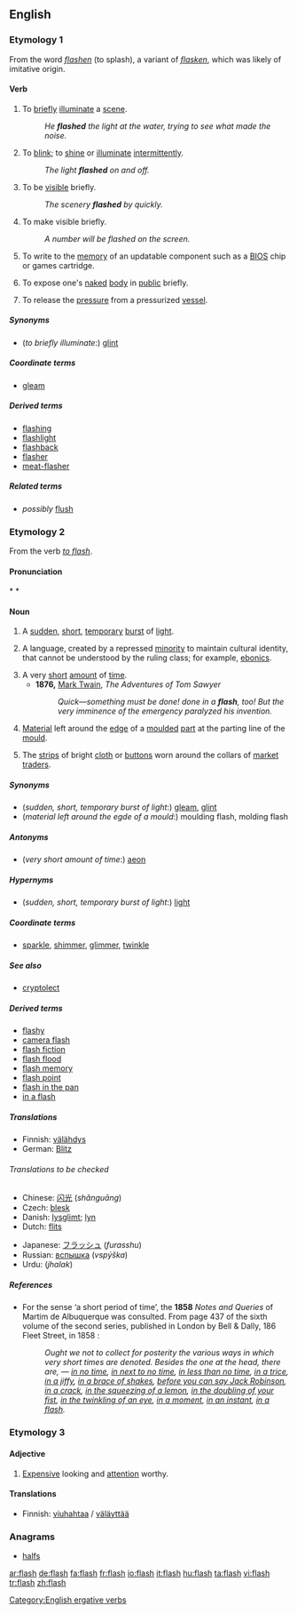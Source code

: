 ==English==

<!-- 
===Alternative spellings===
 -->

===Etymology 1===
From the {{ME.}} word ''[[flashen]]'' (to splash), a variant of ''[[flasken]]'', which was likely of imitative origin.

====Verb====
{{en-verb|flash|es}}

# To [[brief]]ly [[illuminate]] a [[scene]].
#:''He '''flashed''' the light at the water, trying to see what made the noise.''
# To [[blink]]; to [[shine]] or [[illuminate]] [[intermittent]]ly.
#:''The light '''flashed''' on and off.''
# To be [[visible]] briefly.
#:''The scenery '''flashed''' by quickly.''
# To make visible briefly.
#:''A number will be flashed on the screen.''
# {{computing}} To write to the [[memory]] of an updatable component such as a [[BIOS]] chip or games cartridge.
# {{colloquial}} To expose one's [[naked]] [[body]] in [[public]] briefly.
# {{metallurgy}} To release the [[pressure]] from a pressurized [[vessel]].

<!-- =====Usage notes=====
-->
=====Synonyms=====
*(''to briefly illuminate'':) [[glint]]

<!--
=====Antonyms=====

=====Hypernyms--><!-- Hyperonyms --><!--=====

=====Hyponyms=====

=====Meronyms=====

=====Holonyms=====

=====Troponyms=====
-->
=====Coordinate terms=====
*[[gleam]]

<!--
=====See also=====
-->
=====Derived terms=====
*[[flashing]]
*[[flashlight]]
*[[flashback]]
*[[flasher]]
*[[meat-flasher]]

=====Related terms=====
*''possibly'' [[flush]]

<!--
=====Translations=====

=====Descendants=====

=====References=====

=====External links=====
-->
===Etymology 2===
From the verb ''[[flash#Verb|to flash]]''.

====Pronunciation====
<!-- *Hyphenation: '''flash''' 
-->*{{rhymes|æʃ}}
<!-- *Homophones: 
-->*{{audio|en-us-flash.ogg|Audio (US)}}

====Noun====
{{en-noun|flashes}}

# A [[sudden]], [[short]], [[temporary]] [[burst]] of [[light]].
# {{linguistics}} A language, created by a repressed [[minority]] to maintain cultural identity, that cannot be understood by the ruling class; for example, [[Ebonics|ebonics]].
# A very [[short]] [[amount]] of [[time]].
#*'''1876,''' [[w:Mark Twain|Mark Twain]], ''The Adventures of Tom Sawyer''
#*:''Quick—something must be done! done in a '''flash''', too! But the very imminence of the emergency paralyzed his invention.''
# [[material|Material]] left around the [[edge]] of a [[mould|moulded]] [[part]] at the parting line of the [[mould]].
# {{Cockney}} The [[strips]] of bright [[cloth]] or [[buttons]] worn around the collars of [[market]] [[traders]].

<!-- 
=====Usage notes===== 
-->
=====Synonyms=====
*(''sudden, short, temporary burst of light'':) [[gleam]], [[glint]]
*(''material left around the egde of a mould'':) moulding flash, molding flash

=====Antonyms=====
*(''very short amount of time'':) [[aeon]]

=====Hypernyms=====
*(''sudden, short, temporary burst of light'':) [[light]]

<!--
=====Hyponyms=====

=====Meronyms=====

=====Holonyms=====

=====Troponyms=====
-->
=====Coordinate terms=====
*[[sparkle]], [[shimmer]], [[glimmer]], [[twinkle]]

=====See also=====
*[[cryptolect]]

=====Derived terms=====
*[[flashy]]
*[[camera flash]]
*[[flash fiction]]
*[[flash flood]]
*[[flash memory]]
*[[flash point]]
*[[flash in the pan]]
*[[in a flash]]

<!--
=====Related terms=====
-->
=====Translations=====
{{trans-top|burst of light}}
*Finnish: [[välähdys]]
*German: [[Blitz]] {{m}}
{{trans-mid}}
{{trans-bottom}}

======Translations to be checked======
{{checktrans}}
{{trans-top|Translations to be checked}}
*Chinese: [[闪光]] (''shǎnguāng'')
*Czech: [[blesk]]
*Danish: [[lysglimt]]; [[lyn]]
*Dutch: [[flits]] {{f}}
{{trans-mid}}
*Japanese: [[フラッシュ]] (''furasshu'')
*Russian: [[вспышка]] (''vspýška'') {{f}}
*Urdu: (''jhalak'')
{{trans-bottom}}

=====References=====
*For the sense ‘a short period of time’, the '''1858''' ''Notes and Queries'' of Martim de Albuquerque was consulted. From page 437 of the sixth volume of the second series, published in London by Bell & Dally, 186 Fleet Street, in 1858 : 
*:''Ought we not to collect for posterity the various ways in which very short times are denoted. Besides the one at the head, there are, — [[in no time]], [[in next to no time]], [[in less than no time]], [[in a trice]], [[in a jiffy]], [[in a brace of shakes]], [[before you can say Jack Robinson]], [[in a crack]], [[in the squeezing of a lemon]], [[in the doubling of your fist]], [[in the twinkling of an eye]], [[in a moment]], [[in an instant]], [[in a flash]].''

<!-- =====External links=====
-->

===Etymology 3===
<!-- &nbsp; -->

====Adjective====
{{en-adj}}

# {{context|UK|and|NZ|slang}} [[expensive|Expensive]] looking and [[attention]] worthy.

====Translations====
{{trans-top|expensive looking and attention worthy}}
*Finnish: [[viuhahtaa]]  / [[väläyttää]]
{{trans-mid}}
{{trans-bottom}}

===Anagrams===
*[[halfs]]

[[Category:English ergative verbs]]

[[ar:flash]]
[[de:flash]]
[[fa:flash]]
[[fr:flash]]
[[io:flash]]
[[it:flash]]
[[hu:flash]]
[[ta:flash]]
[[vi:flash]]
[[tr:flash]]
[[zh:flash]]